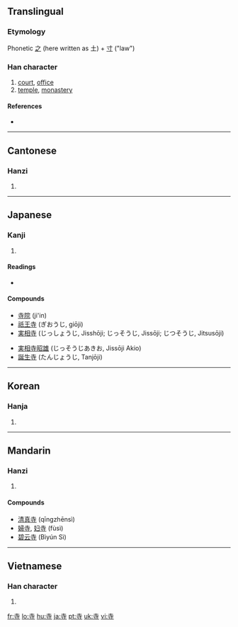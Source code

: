 ==Translingual==

===Etymology===
Phonetic [[之]] (here written as 土) + [[寸]] ("law")

===Han character===
{{Han char|rn=41|rad=寸|as=03|sn=6|four=4034<sub>1</sub>|canj=土木戈 (GDI)}}

# [[court]], [[office]]
# [[temple]], [[monastery]]

====References====
* {{Han ref|kx=0293.330|dkj=07414|dj=0581.080|hdz=10503.110|uh=5BFA|ud=23546|bh=A678|bd=42616}}

----

==Cantonese==

===Hanzi===
{{yue-hanzi|jyut=|y=ji6}}

# {{defn|Cantonese|sort=寸03}}

----

==Japanese==

===Kanji===
{{ja-kanji|grade=2|rs=寸03}}

# {{defn|Japanese}}

====Readings====
* {{ja-readings|on=[[じ]] (ji), [[し]] (shi)|kun=[[てら]] (tera)}}

====Compounds====
{{top2}}
* [[寺院]] (ji'in)
* [[祇王寺]] (ぎおうじ, giōji)
* [[実相寺]] (じっしょうじ, Jisshōji; じっそうじ, Jissōji; じつそうじ, Jitsusōji)
{{mid2}}
* [[実相寺昭雄]] (じっそうじあきお, Jissōji Akio)
* [[誕生寺]] (たんじょうじ, Tanjōji)
{{bottom}}

----

==Korean==

===Hanja===
{{ko-hanja|hangeul=[[사]], [[시]]|rv=sa, si|mr=sa, si}}

# {{defn|Korean|sort=寸03}}

----

==Mandarin==

===Hanzi===
{{cmn-hanzi|pin=[[sì]] ([[si4]])|wg=ssu<sup>4</sup>}}

# {{defn|Mandarin|sort=寸03}}

====Compounds====
* [[清真寺]] (qīngzhēnsì)
* [[婦寺]], [[妇寺]] (fùsì)
* [[碧云寺]] (Bìyún Sì)

----

==Vietnamese==

===Han character===
{{vi-hantu|[[tự]]|rs=寸03}}

# {{defn|Vietnamese|sort=寸03}}

[[fr:寺]]
[[lo:寺]]
[[hu:寺]]
[[ja:寺]]
[[pt:寺]]
[[uk:寺]]
[[vi:寺]]